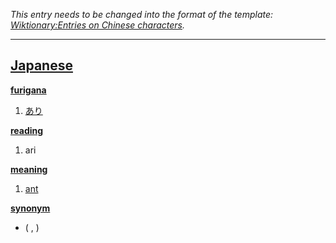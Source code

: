 ''This entry needs to be changed into the format of the template: [[Wiktionary:Entries on Chinese characters]].''
----

== [[Japanese]] ==                                          

'''[[furigana]]'''
# [[あり]]

'''[[reading]]'''
# ari

'''[[meaning]]'''
# [[ant]]

'''[[synonym]]'''
* [[ ]] ( [[ ]] , )